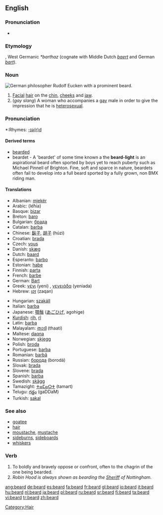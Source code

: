 ==English==

===Pronunciation===
*{{audio|en-us-beard.ogg|Audio (US)}}

===Etymology===
{{OE.}}, West Germanic ''*barthaz'' (cognate with Middle Dutch ''[[baert]]'' and German ''[[bart]]'').

===Noun===
{{wikipedia}}
[[Image:Eucken-im-Alter.png|thumb|right|German philosopher Rudolf Eucken with a prominent beard.]]
{{en-noun}}

# [[Facial]] [[hair]] on the [[chin]], [[cheeks]] and [[jaw]].
# (''gay slang'') A woman who accompanies a [[gay]] male in order to give the impression that he is [[heterosexual]].

===Pronunciation===
{{IPA|/bɪəd/, /bɪrd/}}
*:Rhymes: [[Rhymes:English:-ɪə(r)d|-ɪə(r)d]]

====Derived terms====
*[[bearded]]
* beardet - A 'beardet' of some time known a the '''beard-light''' is an aspirational beard often sported by boys yet to reach puberty such as Michael Pinnell of Brighton. Fine, soft and sparce in nature, beardets often fail to develop into a full beard sported by a fully grown, non BMX riding man.

====Translations====
{{trans-top|facial hair}}
*Albanian: [[mjekër]]
*Arabic: {{ARchar|[[لحية|لِحْيَة]]}} (léħia) {{f}}
*Basque: [[bizar]]
*Breton: [[baro]] {{m}}
*Bulgarian: [[брада]]
*Catalan: [[barba]] {{f}}
*Chinese: [[鬍子]], [[胡子]] (húzi)
*Croatian: [[brada]] {{f}}
*Czech: [[vous]] {{m}}
*Danish: [[skæg]] {{n}}
*Dutch: [[baard]] {{m}}
*Esperanto: [[barbo]]
*Estonian: [[habe#Estonian|habe]]
*Finnish: [[parta#Finnish|parta]]
*French: [[barbe]] {{f}}
*German: [[Bart#German|Bart]] {{m}}
*Greek: [[γένι]] (yeni) {{n}}, [[γενειάδα]] (yeniada) {{f}}
*Hebrew: [[זקן]] (zaqan) {{m}}
{{trans-mid}}
*Hungarian: [[szakáll]]
*Italian: [[barba#Italian|barba]] {{f}}
*Japanese: [[顎鬚]] ([[あごひげ]], agohige)
*[[Kurdish]]: [[rih]], [[rî]]
*Latin: [[barba]]
*Malayalam: [[താടി]] (thaati)
*Maltese: [[daqna]] {{f}}
*Norwegian: [[skjegg]] {{n}}
*Polish: [[broda]] {{f}}
*Portuguese: [[barba]] {{f}}
*Romanian: [[barbă]] {{f}}
*Russian: [[борода]] (borodá) {{f}}
*Slovak: [[brada#Slovak|brada]] {{f}}
*Slovene: [[brada]] {{f}}
*Spanish: [[barba#Spanish|barba]] {{f}}
*Swedish: [[skägg]] {{n}}
*Tamazight: [[ⵜⴰⵎⴰⵔⵜ]] (tamart) {{f}}
*Telugu: [[గడ్డం]] (gaDDaM)
*Turkish: [[sakal]]
{{trans-bottom}}

{{trans-top|woman accompanying a gay male}}

{{trans-mid}}
{{trans-bottom}}

===See also===
*[[goatee]]
*[[hair]]
*[[moustache]], [[mustache]]
*[[sideburns]], [[sideboards]]
*[[whiskers]]

===Verb===
{{en-verb}}

# To boldly and bravely oppose or confront, often to the chagrin of the one being bearded.
# ''Robin Hood is always shown as bearding the [[sheriff|Sheriff]] of Nottingham.''

[[Category:Hair]]

[[ang:beard]]
[[de:beard]]
[[es:beard]]
[[fa:beard]]
[[fr:beard]]
[[gl:beard]]
[[io:beard]]
[[it:beard]]
[[hu:beard]]
[[nl:beard]]
[[ja:beard]]
[[pl:beard]]
[[ru:beard]]
[[sr:beard]]
[[fi:beard]]
[[ta:beard]]
[[vi:beard]]
[[tr:beard]]
[[zh:beard]]